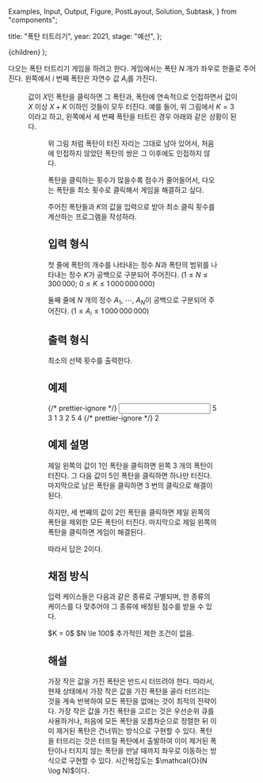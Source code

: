   Examples,
  Input,
  Output,
  Figure,
  PostLayout,
  Solution,
  Subtask,
} from "components";

  title: "폭탄 터트리기",
  year: 2021,
  stage: "예선",
};

  <PostLayout meta={meta}>{children}</PostLayout>
);

다오는 폭탄 터트리기 게임을 하려고 한다. 게임에서는 폭탄 $N$ 개가 좌우로 한줄로 주어진다. 왼쪽에서 $i$ 번째 폭탄은 자연수 값 $A_i$를 가진다.

<Figure src="/2021/bomb01-3648c659.png" caption="&lt;그림 1&gt; 6개 폭탄 예시" width={720} />

값이 $X$인 폭탄을 클릭하면 그 폭탄과, 폭탄에 연속적으로 인접하면서 값이 $X$ 이상 $X+K$ 이하인 것들이 모두 터진다. 예를 들어, 위 그림에서 $K=3$이라고 하고, 왼쪽에서 세 번째 폭탄을 터트린 경우 아래와 같은 상황이 된다.

<Figure src="/2021/bomb02-0338f268.png" caption="&lt;그림 2&gt; 폭탄이 터진 후 예시" width={720} />

위 그림 처럼 폭탄이 터진 자리는 그대로 남아 있어서, 처음에 인접하지 않았던 폭탄의 쌍은 그 이후에도 인접하지 않다.

폭탄을 클릭하는 횟수가 많을수록 점수가 줄어들어서, 다오는 폭탄을 최소 횟수로 클릭해서 게임을 해결하고 싶다.

주어진 폭탄들과 $K$의 값을 입력으로 받아 최소 클릭 횟수를 계산하는 프로그램을 작성하라.

## 입력 형식

첫 줄에 폭탄의 개수를 나타내는 정수 $N$과 폭탄의 범위를 나타내는 정수 $K$가 공백으로 구분되어 주어진다. ($1 \le N \le 300\,000;$ $0 \le K \le 1\,000\,000\,000$)

둘째 줄에 $N$ 개의 정수 $A_{1}$, $\cdots$, $A_{N}$이 공백으로 구분되어 주어진다. ($1 \le A_{i} \le 1\,000\,000\,000$)

## 출력 형식

최소의 선택 횟수를 출력한다.

## 예제

<Examples>
  {/* prettier-ignore */}
  <Input>
5 3
1 3 2 5 4
  </Input>
  {/* prettier-ignore */}
  <Output>
2
  </Output>
</Examples>

## 예제 설명

제일 왼쪽의 값이 $1$인 폭탄을 클릭하면 왼쪽 $3$ 개의 폭탄이 터진다.
그 다음 값이 $5$인 폭탄을 클릭하면 하나만 터진다.
마지막으로 남은 폭탄을 클릭하면 $3$ 번의 클릭으로 해결이 된다.

하지만, 세 번째의 값이 $2$인 폭탄을 클릭하면 제일 왼쪽의 폭탄을
제외한 모든 폭탄이 터진다.
마지막으로 제일 왼쪽의 폭탄을 클릭하면 게임이 해결된다.

따라서 답은 $2$이다.

## 채점 방식

입력 케이스들은 다음과 같은 종류로 구별되며, 한 종류의 케이스를 다 맞추어야 그 종류에 배정된 점수를 받을 수 있다.

<Subtask index={1} score={11}>
  $K = 0$
</Subtask>
<Subtask index={2} score={36}>
  $N \le 100$
</Subtask>
<Subtask index={3} score={53}>
  추가적인 제한 조건이 없음.
</Subtask>

## 해설

<Solution>
  가장 작은 값을 가진 폭탄은 반드시 터뜨려야 한다. 따라서, 현재 상태에서 가장
  작은 값을 가진 폭탄을 골라 터뜨리는 것을 계속 반복하여 모든 폭탄을 없애는 것이
  최적의 전략이다. 가장 작은 값을 가진 폭탄을 고르는 것은 우선순위 큐를
  사용하거나, 처음에 모든 폭탄을 오름차순으로 정렬한 뒤 이미 제거된 폭탄은
  건너뛰는 방식으로 구현할 수 있다. 폭탄을 터뜨리는 것은 터뜨릴 폭탄에서
  출발하여 이미 제거된 폭탄이나 터지지 않는 폭탄을 만날 때까지 좌우로 이동하는
  방식으로 구현할 수 있다. 시간복잡도는 $\mathcal{O}(N \log N)$이다.
</Solution>

